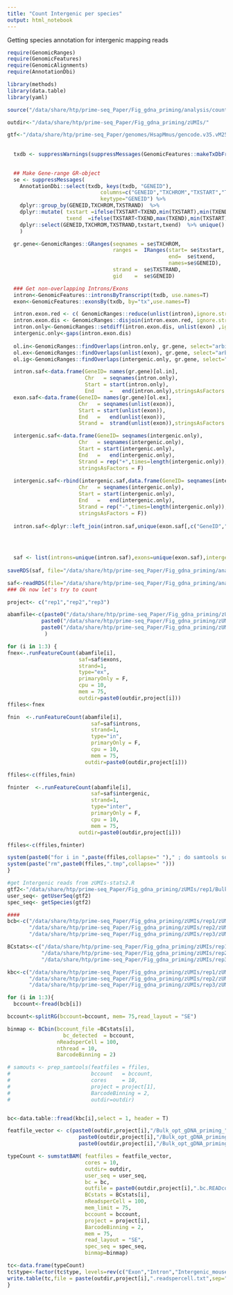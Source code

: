 ```yaml
---
title: "Count Intergenic per species"
output: html_notebook
---
```



Getting species annotation for intergenic mapping reads

```r
require(GenomicRanges)
require(GenomicFeatures)
require(GenomicAlignments)
require(AnnotationDbi)

library(methods)
library(data.table)
library(yaml)

source("/data/share/htp/prime-seq_Paper/Fig_gdna_priming/analysis/count_intergenic/count_intergenic_functions.R")

outdir<-"/data/share/htp/prime-seq_Paper/Fig_gdna_priming/zUMIs/"

gtf<-"/data/share/htp/prime-seq_Paper/genomes/HsapMmus/gencode.v35.vM25.primary_assembly.annotation.gtf"
  
  
  txdb <- suppressWarnings(suppressMessages(GenomicFeatures::makeTxDbFromGFF(file=gtf, format="gtf")))

  
  ## Make Gene-range GR-object
  se <- suppressMessages(
    AnnotationDbi::select(txdb, keys(txdb, "GENEID"),
                              columns=c("GENEID","TXCHROM","TXSTART","TXEND","TXSTRAND"),
                              keytype="GENEID") %>%
    dplyr::group_by(GENEID,TXCHROM,TXSTRAND)  %>%
    dplyr::mutate( txstart =ifelse(TXSTART<TXEND,min(TXSTART),min(TXEND)),
                   txend  =ifelse(TXSTART<TXEND,max(TXEND),min(TXSTART) ) ) %>%
    dplyr::select(GENEID,TXCHROM,TXSTRAND,txstart,txend)  %>% unique()
    )

  gr.gene<-GenomicRanges::GRanges(seqnames = se$TXCHROM,
                                  ranges =  IRanges(start= se$txstart,
                                                    end=  se$txend,
                                                    names=se$GENEID),
                                  strand =  se$TXSTRAND,
                                  gid    =  se$GENEID)

  ### Get non-overlapping Introns/Exons
  intron<-GenomicFeatures::intronsByTranscript(txdb, use.names=T)
  exon<-GenomicFeatures::exonsBy(txdb, by="tx",use.names=T)

  intron.exon.red <- c( GenomicRanges::reduce(unlist(intron),ignore.strand=T), GenomicRanges::reduce(unlist(exon),ignore.strand=T) )
  intron.exon.dis <- GenomicRanges::disjoin(intron.exon.red, ignore.strand=T)
  intron.only<-GenomicRanges::setdiff(intron.exon.dis, unlist(exon) ,ignore.strand=T)
  intergenic.only<-gaps(intron.exon.dis)
  
  ol.in<-GenomicRanges::findOverlaps(intron.only, gr.gene, select="arbitrary")
  ol.ex<-GenomicRanges::findOverlaps(unlist(exon), gr.gene, select="arbitrary")
  ol.ig<-GenomicRanges::findOverlaps(intergenic.only, gr.gene, select="arbitrary")

  intron.saf<-data.frame(GeneID= names(gr.gene)[ol.in],
                         Chr   = seqnames(intron.only),
                         Start = start(intron.only),
                         End	 =   end(intron.only),stringsAsFactors = F)
  exon.saf<-data.frame(GeneID= names(gr.gene)[ol.ex],
                       Chr   = seqnames(unlist(exon)),
                       Start = start(unlist(exon)),
                       End	 =   end(unlist(exon)),
                       Strand =  strand(unlist(exon)),stringsAsFactors = F)

  intergenic.saf<-data.frame(GeneID= seqnames(intergenic.only),
                       Chr   = seqnames(intergenic.only),
                       Start = start(intergenic.only),
                       End	 =   end(intergenic.only),
                       Strand = rep("+",times=length(intergenic.only)),
                       stringsAsFactors = F)
  
  intergenic.saf<-rbind(intergenic.saf,data.frame(GeneID= seqnames(intergenic.only),
                       Chr   = seqnames(intergenic.only),
                       Start = start(intergenic.only),
                       End	 =   end(intergenic.only),
                       Strand = rep("-",times=length(intergenic.only)),
                       stringsAsFactors = F))
  
  intron.saf<-dplyr::left_join(intron.saf,unique(exon.saf[,c("GeneID","Strand")]),by=c("GeneID"))
  

  

  saf <- list(introns=unique(intron.saf),exons=unique(exon.saf),intergenic=unique(intergenic.saf))
  
saveRDS(saf, file="/data/share/htp/prime-seq_Paper/Fig_gdna_priming/analysis/count_intergenic/inex_intergenic.saf.RDS")
```


```r

saf<-readRDS(file="/data/share/htp/prime-seq_Paper/Fig_gdna_priming/analysis/count_intergenic/inex_intergenic.saf.RDS")
### Ok now let's try to count 

project<- c("rep1","rep2","rep3")

abamfile<-c(paste0("/data/share/htp/prime-seq_Paper/Fig_gdna_priming/zUMIs/",project[1],"_noMulti/Bulk_opt_gDNA_priming_",project[1],".filtered.tagged.Aligned.out.bam"),
           paste0("/data/share/htp/prime-seq_Paper/Fig_gdna_priming/zUMIs/",project[2],"_noMulti/Bulk_opt_gDNA_priming_",project[2],".filtered.tagged.Aligned.out.bam"),
           paste0("/data/share/htp/prime-seq_Paper/Fig_gdna_priming/zUMIs/",project[3],"_noMulti/Bulk_opt_gDNA_priming_",project[3],".filtered.tagged.Aligned.out.bam")
            )  

for (i in 1:3) {
fnex<-.runFeatureCount(abamfile[i],
                       saf=saf$exons,
                       strand=1,
                       type="ex",
                       primaryOnly = F,
                       cpu = 10,
                       mem = 75,
                       outdir=paste0(outdir,project[i]))
ffiles<-fnex

fnin  <-.runFeatureCount(abamfile[i],
                           saf=saf$introns,
                           strand=1,
                           type="in",
                           primaryOnly = F,
                           cpu = 10,
                           mem = 75,
                         outdir=paste0(outdir,project[i]))

ffiles<-c(ffiles,fnin)

fninter  <-.runFeatureCount(abamfile[i],
                           saf=saf$intergenic,
                           strand=1,
                           type="inter",
                           primaryOnly = F,
                           cpu = 10,
                           mem = 75,
                       outdir=paste0(outdir,project[i]))

ffiles<-c(ffiles,fninter)

system(paste0("for i in ",paste(ffiles,collapse=" ")," ; do samtools sort -n -O 'BAM' -@ ",round(10/2,0)," -m 15G -o $i $i.tmp & done ; wait"))
system(paste("rm",paste0(ffiles,".tmp",collapse=" ")))
}


```

```r

#get Intergenic reads from zUMIs-stats2.R
gtf2<-"/data/share/htp/prime-seq_Paper/Fig_gdna_priming/zUMIs/rep1/Bulk_opt_gDNA_priming_rep1.final_annot.gtf"
user_seq<- getUserSeq(gtf2) 
spec_seq<- getSpecies(gtf2)

####
bcb<-c("/data/share/htp/prime-seq_Paper/Fig_gdna_priming/zUMIs/rep1/zUMIs_output/Bulk_opt_gDNA_priming_rep1kept_barcodes_binned.txt",
       "/data/share/htp/prime-seq_Paper/Fig_gdna_priming/zUMIs/rep2/zUMIs_output/Bulk_opt_gDNA_priming_rep2kept_barcodes_binned.txt",
       "/data/share/htp/prime-seq_Paper/Fig_gdna_priming/zUMIs/rep3/zUMIs_output/Bulk_opt_gDNA_priming_rep3kept_barcodes_binned.txt")

BCstats<-c("/data/share/htp/prime-seq_Paper/Fig_gdna_priming/zUMIs/rep1/Bulk_opt_gDNA_priming_rep1.BCstats.txt",
           "/data/share/htp/prime-seq_Paper/Fig_gdna_priming/zUMIs/rep2/Bulk_opt_gDNA_priming_rep2.BCstats.txt",
           "/data/share/htp/prime-seq_Paper/Fig_gdna_priming/zUMIs/rep3/Bulk_opt_gDNA_priming_rep3.BCstats.txt")

kbc<-c("/data/share/htp/prime-seq_Paper/Fig_gdna_priming/zUMIs/rep1/zUMIs_output/Bulk_opt_gDNA_priming_rep1kept_barcodes.txt",
       "/data/share/htp/prime-seq_Paper/Fig_gdna_priming/zUMIs/rep2/zUMIs_output/Bulk_opt_gDNA_priming_rep2kept_barcodes.txt",
       "/data/share/htp/prime-seq_Paper/Fig_gdna_priming/zUMIs/rep3/zUMIs_output/Bulk_opt_gDNA_priming_rep3kept_barcodes.txt")

for (i in 1:3){
  bccount<-fread(bcb[i])

bccount<-splitRG(bccount=bccount, mem= 75,read_layout = "SE")

binmap <- BCbin(bccount_file =BCstats[i],
                  bc_detected  = bccount,
                nReadsperCell = 100,
                nthread = 10,
                BarcodeBinning = 2)

# samouts <- prep_samtools(featfiles = ffiles,
#                          bccount   = bccount,
#                          cores     = 10,
#                          project = project[1],
#                          BarcodeBinning = 2,
#                          outdir=outdir)


bc<-data.table::fread(kbc[i],select = 1, header = T)

featfile_vector <- c(paste0(outdir,project[i],"/Bulk_opt_gDNA_priming_",project[i],".filtered.tagged.Aligned.out.bam.ex.featureCounts.bam"),
                       paste0(outdir,project[i],"/Bulk_opt_gDNA_priming_",project[i],".filtered.tagged.Aligned.out.bam.in.featureCounts.bam"),
                       paste0(outdir,project[i],"/Bulk_opt_gDNA_priming_",project[i],".filtered.tagged.Aligned.out.bam.inter.featureCounts.bam"))

typeCount <- sumstatBAM( featfiles = featfile_vector,
                         cores = 10,
                         outdir= outdir,
                         user_seq = user_seq,
                         bc = bc,
                         outfile = paste0(outdir,project[i],".bc.READcounts.rds"),
                         BCstats = BCstats[i],
                         nReadsperCell = 100,
                         mem_limit = 75,
                         bccount = bccount,
                         project = project[i],
                         BarcodeBinning = 2,
                         mem = 75,
                         read_layout = "SE",
                         spec_seq = spec_seq,
                         binmap=binmap)

tc<-data.frame(typeCount)
tc$type<-factor(tc$type, levels=rev(c("Exon","Intron","Intergenic_mouse","Intergenic_human","Intergenic","Ambiguity","Unmapped","User")))
write.table(tc,file = paste(outdir,project[i],".readspercell.txt",sep=""),sep="\t",row.names = F,col.names = T)
}

```
